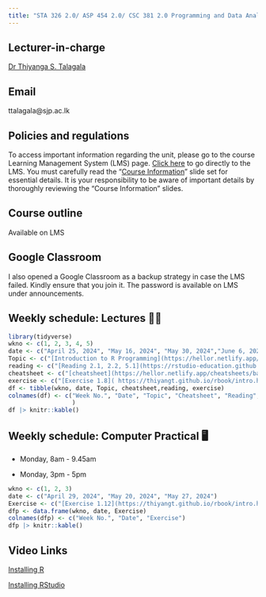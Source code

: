 ```yaml
---
title: "STA 326 2.0/ ASP 454 2.0/ CSC 381 2.0 Programming and Data Analysis with R"
---
```


## Lecturer-in-charge

[Dr Thiyanga S. Talagala](https://thiyanga.netlify.app/)

## Email

ttalagala\@sjp.ac.lk

## Policies and regulations

To access important information regarding the unit, please go to the course Learning Management System (LMS) page. [Click here](https://lms.fas.sjp.ac.lk/enrol/index.php?id=3448) to go directly to the LMS. You must carefully read the “[Course Information](https://hellor.netlify.app/2021/week0onsite#1)” slide set for essential details. It is your responsibility to be aware of important details by thoroughly reviewing the “Course Information” slides.

## Course outline

Available on LMS

## Google Classroom

I also opened a Google Classroom as a backup strategy in case the LMS failed. Kindly ensure that you join it. The password is available on LMS under announcements.

## Weekly schedule: Lectures 👩‍🏫

```r
library(tidyverse)
wkno <- c(1, 2, 3, 4, 5)
date <- c("April 25, 2024", "May 16, 2024", "May 30, 2024","June 6, 2024", "June 13, 2024")
Topic <- c("[Introduction to R Programming](https://hellor.netlify.app/2021/week1/l12021#1)", "[Data Structures in R](https://hellor.netlify.app/slides/l22021#1)", "[Built-in functions in R: Anatomy](https://hellor2023.netlify.app/slides/l32021#1)", "[Working with built-in functions in R](https://hellor2023.netlify.app/slides/l42022#1)", "[User-defined functions](https://hellor.netlify.app/slides/l52021#1)")
reading <- c("[Reading 2.1, 2.2, 5.1](https://rstudio-education.github.io/hopr/basics.html)", "[Sections 2.1-2.5](https://thiyangt.github.io/rbook/chap2.html)", "", "", "[Chapter 19](https://r4ds.had.co.nz/functions.html)")
cheatsheet <- c("[cheatsheet](https://hellor.netlify.app/cheatsheets/baser.pdf)", "", "", "", "")
exercise <- c("[Exercise 1.8]( https://thiyangt.github.io/rbook/intro.html)", "Exercise 2.6", "", "", "See slides")
df <- tibble(wkno, date, Topic, cheatsheet,reading, exercise)
colnames(df) <- c("Week No.", "Date", "Topic", "Cheatsheet", "Reading", "Exercise"
                  )
df |> knitr::kable()
```

## Weekly schedule: Computer Practical 🖥️

-   Monday, 8am - 9.45am

-   Monday, 3pm - 5pm

```r
wkno <- c(1, 2, 3)
date <- c("April 29, 2024", "May 20, 2024", "May 27, 2024")
Exercise <- c("[Exercise 1.12](https://thiyangt.github.io/rbook/intro.html)", "[Exercise 2.6](https://thiyangt.github.io/rbook/chap2.html)", "[Exercise 2.10 and 2.12](https://thiyangt.github.io/rbook/chap2.html)")
dfp <- data.frame(wkno, date, Exercise)
colnames(dfp) <- c("Week No.", "Date", "Exercise")
dfp |> knitr::kable()

```

## Video Links

[Installing R](https://www.youtube.com/watch?v=aRwxsAEoRzs&list=PL7Bw8wPdOZXlEVRbvYmP59SapfjfOy5pS&index=1)

[Installing RStudio](https://www.youtube.com/watch?v=Q1NRj2Dzdn0&t=18s)
